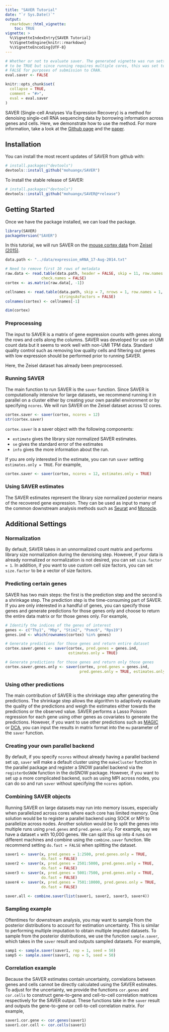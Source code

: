 ```yaml
---
title: "SAVER Tutorial"
date: "`r Sys.Date()`"
output: 
  rmarkdown::html_vignette:
    toc: TRUE
vignette: >
  %\VignetteIndexEntry{SAVER Tutorial}
  %\VignetteEngine{knitr::rmarkdown}
  %\VignetteEncoding{UTF-8}
---
```


```r
# Whether or not to evaluate saver. The generated vignette was run setting it
# to be TRUE but since running requires multiple cores, this was set to be 
# FALSE for purposes of submission to CRAN.
eval.saver <- FALSE
```


```r
knitr::opts_chunk$set(
  collapse = TRUE,
  comment = "#>",
  eval = eval.saver
)
```

SAVER (Single-cell Analyses Via Expression Recovery) is a method for denoising single-cell RNA sequencing data by borrowing information across genes and cells. Here, we demonstrate how to use the method. For more information, take a look at the [Github page](https://github.com/mohuangx/SAVER) and the [paper](https://doi.org/10.1038/s41592-018-0033-z).

## Installation

You can install the most recent updates of SAVER from github with:

```r
# install.packages("devtools")
devtools::install_github("mohuangx/SAVER")
```
To install the stable release of SAVER:

```r
# install.packages("devtools")
devtools::install_github("mohuangx/SAVER@*release")
```

## Getting Started

Once we have the package installed, we can load the package. 

```r
library(SAVER)
packageVersion("SAVER")
```

In this tutorial, we will run SAVER on the [mouse cortex data](https://storage.googleapis.com/linnarsson-lab-www-blobs/blobs/cortex/expression_mRNA_17-Aug-2014.txt) from [Zeisel (2015)](http://www.sciencemag.org/content/early/2015/02/18/science.aaa1934.abstract).

```r
data.path <- "../data/expression_mRNA_17-Aug-2014.txt"

# Need to remove first 10 rows of metadata
raw.data <- read.table(data.path, header = FALSE, skip = 11, row.names = 1, 
                check.names = FALSE)
cortex <- as.matrix(raw.data[, -1])

cellnames <- read.table(data.path, skip = 7, nrows = 1, row.names = 1, 
                        stringsAsFactors = FALSE)
colnames(cortex) <- cellnames[-1]

dim(cortex)
```

### Preprocessing

The input to SAVER is a matrix of gene expression counts with genes along the rows and cells along the columns. SAVER was developed for use on UMI count data but it seems to work well with non-UMI TPM data. Standard quality control such as removing low quality cells and filtering out genes with low expression should be performed prior to running SAVER. 

Here, the Zeisel dataset has already been preprocessed. 

### Running SAVER

The main function to run SAVER is the `saver` function. Since SAVER is computationally intensive for large datasets, we recommend running it in parallel on a cluster either by creating your own parallel environment or by specifying `ncores`. We will run SAVER on the Zeisel dataset across 12 cores.

```r
cortex.saver <- saver(cortex, ncores = 12)
str(cortex.saver)
```

`cortex.saver` is a saver object with the following components:

* `estimate` gives the library size normalized SAVER estimates.
* `se` gives the standard error of the estimates
* `info` gives the more information about the run.

If you are only interested in the estimate, you can run `saver` setting `estimates.only = TRUE`. For example,

```r
cortex.saver <- saver(cortex, ncores = 12, estimates.only = TRUE)
```

### Using SAVER estimates

The SAVER estimates represent the library size normalized posterior means of the recovered gene expression. They can be used as input to many of the common downstream analysis methods such as [Seurat](https://satijalab.org/seurat/) and [Monocle](http://cole-trapnell-lab.github.io/monocle-release/). 

## Additional Settings

### Normalization

By default, SAVER takes in an unnormalized count matrix and performs library size normalization during the denoising step. However, if your data is already normalized or normalization is not desired, you can set `size.factor = 1`. In addition, if you want to use custom cell size factors, you can set `size.factor` to be a vector of size factors. 

### Predicting certain genes

SAVER has two main steps: the first is the prediction step and the second is a shrinkage step. The prediction step is the time-consuming part of SAVER. If you are only interested in a handful of genes, you can specify those genes and generate predictions for those genes only and choose to return the entire data matrix or for those genes only. For example,

```r
# Identify the indices of the genes of interest
genes <- c("Thy1", "Mbp", "Stim2", "Psmc6", "Rps19")
genes.ind <- which(rownames(cortex) %in% genes)

# Generate predictions for those genes and return entire dataset
cortex.saver.genes <- saver(cortex, pred.genes = genes.ind, 
                            estimates.only = TRUE)

# Generate predictions for those genes and return only those genes
cortex.saver.genes.only <- saver(cortex, pred.genes = genes.ind, 
                                 pred.genes.only = TRUE, estimates.only = TRUE)
```

### Using other predictions

The main contribution of SAVER is the shrinkage step after generating the predictions. The shrinkage step allows the algorithm to adaptively evaluate the quality of the predictions and weigh the estimates either towards the predictions or the observed value. SAVER performs a Lasso Poisson regression for each gene using other genes as covariates to generate the predictions. However, if you want to use other predictions such as [MAGIC](https://github.com/KrishnaswamyLab/MAGIC) or [DCA](https://github.com/theislab/dca), you can input the results in matrix format into the `mu` parameter of the `saver` function.

### Creating your own parallel backend

By default, if you specify `ncores` without already having a parallel backend set up, `saver` will make a default cluster using the `makeCluster` function in the parallel package and register a SNOW parallel backend via the `registerDoSNOW` function in the doSNOW package. However, if you want to set up a more complicated backend, such as using MPI across nodes, you can do so and run `saver` without specifying the `ncores` option.   

### Combining SAVER objects

Running SAVER on large datasets may run into memory issues, especially when parallelized across cores where each core has limited memory. One solution would be to register a parallel backend using SOCK or MPI to parallelize across nodes. Another solution would be to split the genes into multiple runs using `pred.genes` and `pred.genes.only`. For example, say we have a dataset `x` with 10,000 genes. We can split this up into 4 runs on different machines and combine using the `combine.saver` function. We recommend setting `do.fast = FALSE` when splitting the dataset.

```r
saver1 <- saver(x, pred.genes = 1:2500, pred.genes.only = TRUE, 
                do.fast = FALSE)
saver2 <- saver(x, pred.genes = 2501:5000, pred.genes.only = TRUE,
                do.fast = FALSE)
saver3 <- saver(x, pred.genes = 5001:7500, pred.genes.only = TRUE,
                do.fast = FALSE)
saver4 <- saver(x, pred.genes = 7501:10000, pred.genes.only = TRUE,
                do.fast = FALSE)

saver.all <- combine.saver(list(saver1, saver2, saver3, saver4))
```

### Sampling example

Oftentimes for downstream analysis, you may want to sample from the posterior distributions to account for estimation uncertainty. This is similar to performing multiple imputation to obtain multiple imputed datasets. To sample from the posterior distributions, we use the function `sample.saver`, which takes in the `saver` result and outputs sampled datasets. For example,

```r
samp1 <- sample.saver(saver1, rep = 1, seed = 50)
samp5 <- sample.saver(saver1, rep = 5, seed = 50)
```

### Correlation example

Because the SAVER estimates contain uncertainty, correlations between genes and cells cannot be directly calculated using the SAVER estimates. To adjust for the uncertainty, we provide the functions `cor.genes` and `cor.cells` to construct gene-to-gene and cell-to-cell correlation matrices respectively for the SAVER output. These functions take in the `saver` result and outputs the gene-to-gene or cell-to-cell correlation matrix. For example,

```r
saver1.cor.gene <- cor.genes(saver1)
saver1.cor.cell <- cor.cells(saver1)
```

